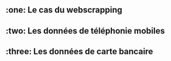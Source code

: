 ## :one: Le cas du webscrapping


## :two: Les données de téléphonie mobiles


## :three: Les données de carte bancaire

